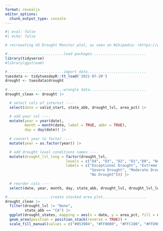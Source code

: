 ```yaml
---
format: revealjs
editor_options: 
  chunk_output_type: console
---
```


```r
#| eval: false
#| echo: false

# recreaating US Drought Monitor plot, as seen on Wikipedia: <https://en.wikipedia.org/wiki/Droughts_in_California>

#..........................load packages.........................
library(tidyverse)
#library(ggstream)

#..........................import data...........................
tuesdata <- tidytuesdayR::tt_load('2021-07-20')
drought <- tuesdata$drought
  
#..........................wrangle data..........................
drought_clean <- drought |>

  # select cols of interest ----
  select(date = valid_start, state_abb, drought_lvl, area_pct) |> 

  # add year col ----
  mutate(year = year(date),
         month = month(date, label = TRUE, abbr = TRUE),
         day = day(date)) |>
  
  # convert year to factor ----
  mutate(year = as.factor(year)) |> 

  # add drought level conditions names ----
  mutate(drought_lvl_long = factor(drought_lvl,
                            levels = c("D4", "D3", "D2", "D1","D0", "None"),
                            labels = c("Exceptional Drought", "Extreme Drought",
                                       "Severe Drought", "Moderate Drought", "Abnormally Dry", 
                                       "No Drought"))) |>
  
  # reorder cols ----
  select(date, year, month, day, state_abb, drought_lvl, drought_lvl_long, area_pct)

#....................create stacked area plot....................
drought_clean |> 
  filter(drought_lvl != "None",
         state_abb == "CA") |> 
  ggplot(drought_states, mapping = aes(x = date, y = area_pct, fill = drought_lvl_long)) +
  geom_area(position = position_stack(reverse = TRUE)) +
  scale_fill_manual(values = c("#853904", "#FF0000", "#FFC100", "#FFD965", "#FFFF00"))
```

